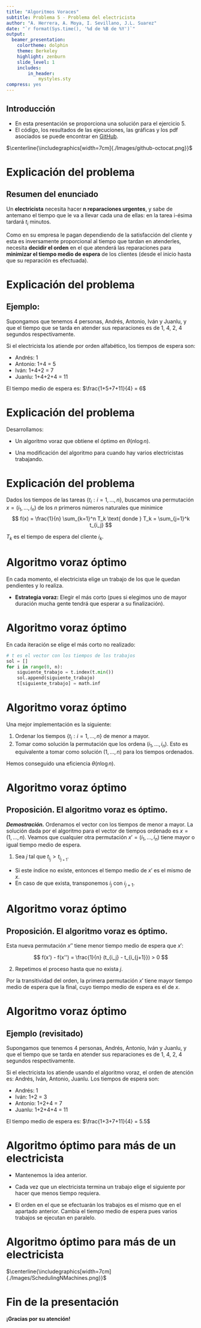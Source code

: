 ```yaml
---
title: "Algoritmos Voraces"
subtitle: Problema 5 - Problema del electricista
author: "A. Herrera, A. Moya, I. Sevillano, J.L. Suarez"
date: "`r format(Sys.time(), '%d de %B de %Y')`"
output:
  beamer_presentation:
    colortheme: dolphin
    theme: Berkeley
    highlight: zenburn
    slide_level: 1
    includes:
        in_header:
            mystyles.sty
compress: yes
---
```


## Introducción

- En esta presentación se proporciona una solución para el ejercicio 5.
- El código, los resultados de las ejecuciones, las gráficas y los pdf asociados se puede encontrar en [GitHub](https://github.com/andreshp/Algoritmica/tree/master/Practica3/Code).

$\centerline{\includegraphics[width=7cm]{./Images/github-octocat.png}}$

# Explicación del problema

## Resumen del enunciado

Un **electricista** necesita hacer **n reparaciones urgentes**, y sabe de antemano el tiempo que le va a llevar cada una de ellas: en la tarea i-ésima tardará $t_i$ minutos.

Como en su empresa le pagan dependiendo de la satisfacción del cliente y esta es inversamente proporcional al tiempo que tardan en atenderles, necesita **decidir el orden** en el que atenderá las reparaciones para **minimizar el tiempo medio de espera** de los clientes (desde el inicio hasta que su reparación es efectuada).

# Explicación del problema

## Ejemplo:

Supongamos que tenemos 4 personas, Andrés, Antonio, Iván y Juanlu, y que el tiempo que se tarda en atender sus reparaciones es de 1, 4, 2, 4 segundos respectivamente.

Si el electricista los atiende por orden alfabético, los tiempos de espera son:

- Andrés: 1
- Antonio: 1+4 = 5
- Iván: 1+4+2 = 7
- Juanlu: 1+4+2+4 = 11

El tiempo medio de espera es: $\frac{1+5+7+11}{4} = 6$

# Explicación del problema

Desarrollamos:

- Un algoritmo voraz que obtiene el óptimo en $\theta(n\log n)$.

- Una modificación del algoritmo para cuando hay varios electricistas trabajando.


# Explicación del problema

Dados los tiempos de las tareas $\{t_i : i=1,\ldots,n\}$, buscamos una permutación $x = (i_1, \ldots, i_n)$ de los $n$ primeros números naturales que minimice
$$ f(x) = \frac{1}{n} \sum_{k=1}^n T_k \text{ donde } T_k = \sum_{j=1}^k t_{i_j} $$

$T_k$ es el tiempo de espera del cliente $i_k$.

# Algoritmo voraz óptimo

En cada momento, el electricista elige un trabajo de los que le quedan pendientes y lo realiza.

- **Estrategia voraz:** Elegir el más corto (pues si elegimos uno
de mayor duración mucha gente tendrá que esperar a su finalización).

# Algoritmo voraz óptimo

En cada iteración se elige el más corto no realizado:

~~~python
# t es el vector con los tiempos de los trabajos
sol = []
for i in range(0, n):
    siguiente_trabajo = t.index(t.min())
    sol.append(siguiente_trabajo)
    t[siguiente_trabajo] = math.inf
~~~

# Algoritmo voraz óptimo

Una mejor implementación es la siguiente:

1. Ordenar los tiempos $\{t_i : i=1,\ldots,n\}$ de menor a mayor.
2. Tomar como solución la permutación que los ordena $(i_1, \ldots, i_n)$. Esto es equivalente a tomar como solución $(1, \ldots, n)$ para los tiempos ordenados.

Hemos conseguido una eficiencia $\theta(n \log n)$.

# Algoritmo voraz óptimo

## Proposición. El algoritmo voraz es óptimo.

***Demostración.*** Ordenamos el vector con los tiempos de menor a mayor. La solución dada por el algoritmo para el vector de tiempos ordenado es $x=(1, \ldots, n)$. Veamos que cualquier otra permutación $x'  = (i_1, \ldots, i_n)$ tiene mayor o igual tiempo medio de espera. 

1. Sea $j$ tal que $t_{i_j} > t_{i_{j+1}}$. 
  - Si este índice no exíste, entonces el tiempo medio de $x'$ es el mismo de $x$. 
  - En caso de que exista, transponemos $i_j$ con $i_{j+1}$. 

# Algoritmo voraz óptimo

## Proposición. El algoritmo voraz es óptimo.

Esta nueva permutación $x''$ tiene menor tiempo medio de espera que $x'$:

$$ f(x') - f(x'') = \frac{1}{n} (t_{i_j} - t_{i_{j+1}}) > 0 $$

2. Repetimos el proceso hasta que no exista $j$. 

Por la transitividad del orden, la primera permutación $x'$ tiene mayor tiempo medio de espera que la final, cuyo tiempo medio de espera es el de $x$.



# Algoritmo voraz óptimo

## Ejemplo (revisitado)

Supongamos que tenemos 4 personas, Andrés, Antonio, Iván y Juanlu, y que el tiempo que se tarda en atender sus reparaciones es de 1, 4, 2, 4 segundos respectivamente.

Si el electricista los atiende usando el algoritmo voraz, el orden de atención es: Andrés, Iván, Antonio, Juanlu. Los tiempos de espera son:

- Andrés: 1
- Iván: 1+2 = 3
- Antonio: 1+2+4 = 7
- Juanlu: 1+2+4+4 = 11

El tiempo medio de espera es: $\frac{1+3+7+11}{4} = 5.5$

# Algoritmo óptimo para más de un electricista

- Mantenemos la idea anterior. 

- Cada vez que un electricista termina un trabajo elige el siguiente por hacer que menos tiempo requiera. 

- El orden en el que se efectuarán los trabajos es el mismo que en el apartado anterior. Cambia el tiempo medio de espera pues varios trabajos se ejecutan en paralelo.   

# Algoritmo óptimo para más de un electricista

$\centerline{\includegraphics[width=7cm]{./Images/SchedulingNMachines.png}}$
    
# Fin de la presentación

**¡Gracias por su atención!**
